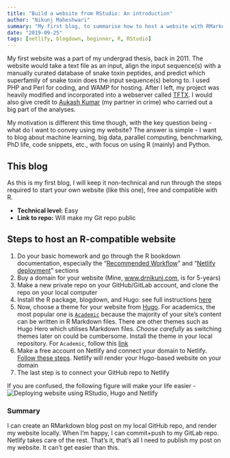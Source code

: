 ```yaml
---
title: "Build a website from RStudio: An introduction"
author: "Nikunj Maheshwari"
summary: "My first blog, to summarise how to host a website with RMarkdown compatibility."
date: "2019-09-25"
tags: [netlify, blogdown, beginner, R, RStudio]
---
```


My first website was a part of my undergrad thesis, back in 2011. The website would take a text file as an input, align the input sequence(s) with a manually curated database of snake toxin peptides, and predict which superfamily of snake toxin does the input sequence(s) belong to. I used PHP and Perl for coding, and WAMP for hosting. After I left, my project was heavily modified and incorporated into a webserver called [TFTX](http://sblab.sastra.edu/tftx.html). I would also give credit to [Aukash Kumar](https://www.linkedin.com/in/aukash-kumar-a2662558/) (my partner in crime) who carried out a big part of the analyses.

My motivation is different this time though, with the key question being - what do I want to convey using my website? The answer is simple - I want to blog about machine learning, big data, parallel computing, benchmarking, PhD life, code snippets, etc., with focus on using R (mainly) and Python.

## This blog

As this is my first blog, I will keep it non-technical and run through the steps required to start your own website (like this one), free and compatible with R.

* __Technical level:__ Easy
* __Link to repo:__ Will make my Git repo public

## Steps to host an R-compatible website 

1. Do your basic homework and go through the R bookdown documentation, especially the "[Recommended Workflow](https://bookdown.org/yihui/blogdown/workflow.html)" and "[Netlify deployment](https://bookdown.org/yihui/blogdown/netlify.html)" sections
2. Buy a domain for your website (Mine, [www.drnikunj.com](www.drnikunj.com), is for 5-years)
3. Make a new private repo on your GitHub/GitLab account, and clone the repo on your local computer
4. Install the R package, blogdown, and Hugo: see full instructions [here](https://bookdown.org/yihui/blogdown/installation.html)
5. Now, choose a theme for your website from [Hugo](https://themes.gohugo.io/). For academics, the most popular one is [`Academic`](https://themes.gohugo.io/academic/) because the majority of your site's content can be written in R Markdown files. There are other themes such as Hugo Hero which utilises Markdown files. _Choose carefully_ as switching themes later on could be cumbersome. Install the theme in your local repository. For `Academic`, follow this [link](https://sourcethemes.com/academic/docs/install/#install-with-git)
6. Make a free account on Netlify and connect your domain to Netlify. [Follow these steps](https://www.netlify.com/blog/2016/09/29/a-step-by-step-guide-deploying-on-netlify/). Netlify will render your Hugo-based website on your domain
7. The last step is to connect your GitHub repo to Netlify

If you are confused, the following figure will make your life easier -
![Deploying website using RStudio, Hugo and Netlify](workflow.png)

### Summary

I can create an RMarkdown blog post on my local GitHub repo, and render my website locally. When I'm happy, I can commit+push to my GitLab repo. Netlify takes care of the rest. That's it, that's all I need to publish my post on my website. It can't get easier than this.

